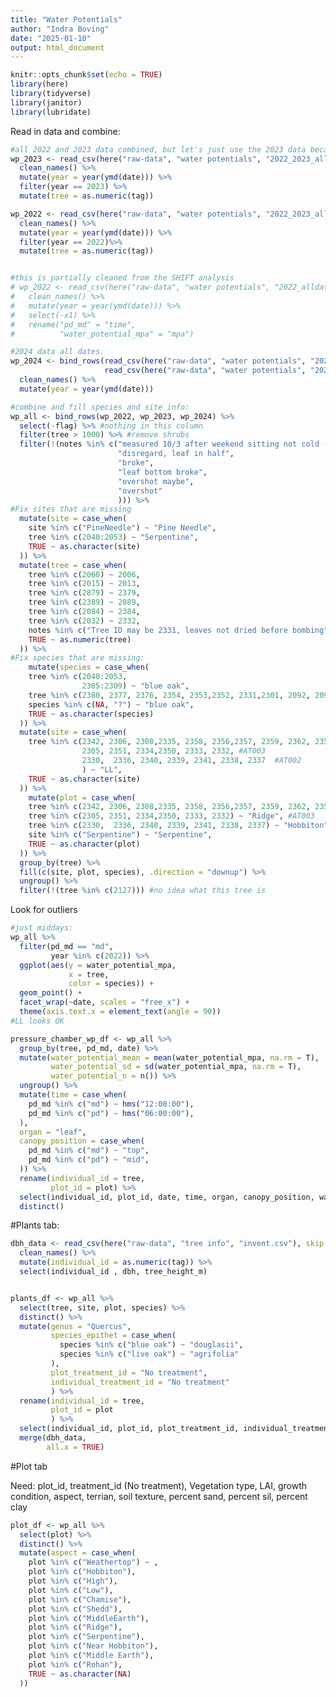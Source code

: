 ```yaml
---
title: "Water Potentials"
author: "Indra Boving"
date: "2025-01-10"
output: html_document
---
```


```r
knitr::opts_chunk$set(echo = TRUE)
library(here)
library(tidyverse)
library(janitor)
library(lubridate)
```

Read in data and combine: 
```r
#all 2022 and 2023 data combined, but let's just use the 2023 data because we kinda cleaned up the 2022 data already
wp_2023 <- read_csv(here("raw-data", "water potentials", "2022_2023_alldates_wp.csv")) %>% 
  clean_names() %>% 
  mutate(year = year(ymd(date))) %>% 
  filter(year == 2023) %>% 
  mutate(tree = as.numeric(tag))

wp_2022 <- read_csv(here("raw-data", "water potentials", "2022_2023_alldates_wp.csv")) %>% 
  clean_names() %>% 
  mutate(year = year(ymd(date))) %>% 
  filter(year == 2022)%>% 
  mutate(tree = as.numeric(tag))


#this is partially cleaned from the SHIFT analysis
# wp_2022 <- read_csv(here("raw-data", "water potentials", "2022_alldates_wp.csv")) %>% 
#   clean_names() %>% 
#   mutate(year = year(ymd(date))) %>% 
#   select(-x1) %>% 
#   rename("pd_md" = "time", 
#          "water_potential_mpa" = "mpa")

#2024 data all dates.
wp_2024 <- bind_rows(read_csv(here("raw-data", "water potentials", "20240413_wp.csv")), 
                     read_csv(here("raw-data", "water potentials", "20240530_wp.csv"))) %>% 
  clean_names() %>% 
  mutate(year = year(ymd(date))) 

#combine and fill species and site info: 
wp_all <- bind_rows(wp_2022, wp_2023, wp_2024) %>% 
  select(-flag) %>% #nothing in this column
  filter(tree > 1000) %>% #remove shrubs
  filter(!(notes %in% c("measured 10/3 after weekend sitting not cold -- don't trust",
                        "disregard, leaf in half",
                        "broke",
                        "leaf bottom broke",
                        "overshot maybe",
                        "overshot"
                        ))) %>% 
#Fix sites that are missing
  mutate(site = case_when(
    site %in% c("PineNeedle") ~ "Pine Needle", 
    tree %in% c(2040:2053) ~ "Serpentine",
    TRUE ~ as.character(site)
  )) %>% 
  mutate(tree = case_when(
    tree %in% c(2060) ~ 2006,
    tree %in% c(2015) ~ 2013,
    tree %in% c(2879) ~ 2379,
    tree %in% c(2389) ~ 2089,
    tree %in% c(2084) ~ 2384,
    tree %in% c(2032) ~ 2332,
    notes %in% c("Tree ID may be 2331, leaves not dried before bombing") ~ 2331,
    TRUE ~ as.numeric(tree)
  )) %>% 
#Fix species that are missing:
    mutate(species = case_when(
    tree %in% c(2040:2053,
                2305:2309) ~ "blue oak",
    tree %in% c(2380, 2377, 2376, 2354, 2353,2352, 2331,2301, 2092, 2091, 2093, 2089, 2023, 2022, 2029, 2030) ~ "live oak",
    species %in% c(NA, "?") ~ "blue oak",
    TRUE ~ as.character(species)
  )) %>% 
  mutate(site = case_when(
    tree %in% c(2342, 2306, 2308,2335, 2358, 2356,2357, 2359, 2362, 2355, 2363, #AT001
                2305, 2351, 2334,2350, 2333, 2332, #AT003
                2330,  2336, 2340, 2339, 2341, 2338, 2337  #AT002
                ) ~ "LL",
    TRUE ~ as.character(site)
  )) %>% 
    mutate(plot = case_when(
    tree %in% c(2342, 2306, 2308,2335, 2358, 2356,2357, 2359, 2362, 2355, 2363) ~ "MiddleEarth", #AT001
    tree %in% c(2305, 2351, 2334,2350, 2333, 2332) ~ "Ridge", #AT003
    tree %in% c(2330,  2336, 2340, 2339, 2341, 2338, 2337) ~ "Hobbiton",  #AT002
    site %in% c("Serpentine") ~ "Serpentine",
    TRUE ~ as.character(plot)
  )) %>% 
  group_by(tree) %>% 
  fill(c(site, plot, species), .direction = "downup") %>% 
  ungroup() %>% 
  filter(!(tree %in% c(2127))) #no idea what this tree is
```

Look for outliers

```r
#just middays: 
wp_all %>% 
  filter(pd_md == "md", 
         year %in% c(2022)) %>% 
  ggplot(aes(y = water_potential_mpa, 
             x = tree,
             color = species)) +
  geom_point() +
  facet_wrap(~date, scales = "free_x") +
  theme(axis.text.x = element_text(angle = 90))
#LL looks OK
```

```r
pressure_chamber_wp_df <- wp_all %>% 
  group_by(tree, pd_md, date) %>% 
  mutate(water_potential_mean = mean(water_potential_mpa, na.rm = T),
         water_potential_sd = sd(water_potential_mpa, na.rm = T),
         water_potential_n = n()) %>% 
  ungroup() %>% 
  mutate(time = case_when(
    pd_md %in% c("md") ~ hms("12:00:00"),
    pd_md %in% c("pd") ~ hms("06:00:00"),
  ), 
  organ = "leaf", 
  canopy_position = case_when(
    pd_md %in% c("md") ~ "top",
    pd_md %in% c("pd") ~ "mid",
  )) %>% 
  rename(individual_id = tree, 
         plot_id = plot) %>% 
  select(individual_id, plot_id, date, time, organ, canopy_position, water_potential_mean, water_potential_sd, water_potential_n) %>% 
  distinct()
```

#Plants tab: 

```r
dbh_data <- read_csv(here("raw-data", "tree info", "invent.csv"), skip = 5) %>% 
  clean_names() %>% 
  mutate(individual_id = as.numeric(tag)) %>% 
  select(individual_id , dbh, tree_height_m) 


plants_df <- wp_all %>% 
  select(tree, site, plot, species) %>% 
  distinct() %>% 
  mutate(genus = "Quercus",
         species_epithet = case_when(
           species %in% c("blue oak") ~ "douglasii",
           species %in% c("live oak") ~ "agrifolia"
         ),
         plot_treatment_id = "No treatment",
         individual_treatment_id = "No treatment"
         ) %>% 
  rename(individual_id = tree,
         plot_id = plot
         ) %>% 
  select(individual_id, plot_id, plot_treatment_id, individual_treatment_id, genus, species_epithet) %>% 
  merge(dbh_data,
        all.x = TRUE)
```

#Plot tab

Need: plot_id, treatment_id (No treatment), Vegetation type, LAI, growth condition, aspect, terrian, soil texture, percent sand, percent sil, percent clay

```r
plot_df <- wp_all %>% 
  select(plot) %>% 
  distinct() %>% 
  mutate(aspect = case_when(
    plot %in% c("Weathertop") ~ , 
    plot %in% c("Hobbiton"),
    plot %in% c("High"),
    plot %in% c("Low"),
    plot %in% c("Chamise"),
    plot %in% c("Shedd"),
    plot %in% c("MiddleEarth"),
    plot %in% c("Ridge"),
    plot %in% c("Serpentine"),
    plot %in% c("Near Hobbiton"),
    plot %in% c("Middle Earth"),
    plot %in% c("Rohan"),
    TRUE ~ as.character(NA)
  ))
```

